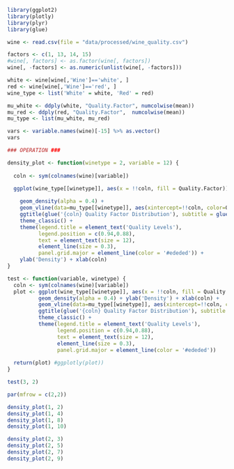 
```r
library(ggplot2)
library(plotly)
library(plyr)
library(glue)
```


```r
wine <- read.csv(file = "data/processed/wine_quality.csv")

factors <- c(1, 13, 14, 15)
#wine[, factors] <- as.factor(wine[, factors])
wine[, -factors] <- as.numeric(unlist(wine[, -factors]))

white <- wine[wine[,'Wine']=='white', ]
red <- wine[wine[,'Wine']=='red', ]
wine_type <- list('White' = white, 'Red' = red)

mu_white <- ddply(white, "Quality.Factor", numcolwise(mean))
mu_red <- ddply(red, "Quality.Factor",  numcolwise(mean))
mu_type <- list(mu_white, mu_red)

vars <- variable.names(wine)[-15] %>% as.vector()
vars
```

```r
### OPERATION ###

density_plot <- function(winetype = 2, variable = 12) {
  
  coln <- sym(colnames(wine)[variable])

  ggplot(wine_type[[winetype]], aes(x = !!coln, fill = Quality.Factor)) +
    
    geom_density(alpha = 0.4) +
    geom_vline(data=mu_type[[winetype]], aes(xintercept=!!coln, color=Quality.Factor), linetype="dashed", size=0.9) +
    ggtitle(glue('{coln} Quality Factor Distribution'), subtitle = glue('For {names(wine_type[winetype])} Wine')) +
    theme_classic() +
    theme(legend.title = element_text('Quality Levels'),
          legend.position = c(0.94,0.88),
          text = element_text(size = 12),
          element_line(size = 0.3),
          panel.grid.major = element_line(color = '#ededed')) +
    ylab('Density') + xlab(coln)
}

```

```r
test <- function(variable, winetype) {
  coln <- sym(colnames(wine)[variable])
  plot <- ggplot(wine_type[[winetype]], aes(x = !!coln, fill = Quality.Factor)) + 
          geom_density(alpha = 0.4) + ylab('Density') + xlab(coln) +
          geom_vline(data=mu_type[[winetype]], aes(xintercept=!!coln, color=Quality.Factor), linetype="dashed", size=0.9) +
          ggtitle(glue('{coln} Quality Factor Distribution'), subtitle = glue('For {names(wine_type[winetype])} Wine')) +
          theme_classic() +
          theme(legend.title = element_text('Quality Levels'),
                legend.position = c(0.94,0.88),
                text = element_text(size = 12),
                element_line(size = 0.3),
                panel.grid.major = element_line(color = '#ededed'))
    
  return(plot) #ggplotly(plot))
}

test(3, 2)
```


```r
par(mfrow = c(2,2))

density_plot(1, 2)
density_plot(1, 4)
density_plot(1, 8)
density_plot(1, 10)

density_plot(2, 3)
density_plot(2, 5)
density_plot(2, 7)
density_plot(2, 9)


```

